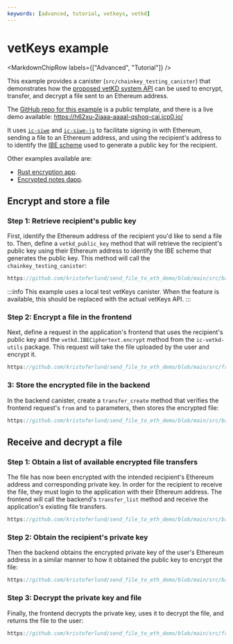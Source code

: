```yaml
---
keywords: [advanced, tutorial, vetkeys, vetkd]
---
```



# vetKeys example

<MarkdownChipRow labels={["Advanced", "Tutorial"]} />

This example provides a canister (`src/chainkey_testing_canister`) that demonstrates how the [proposed vetKD system API](https://github.com/dfinity/portal/pull/3763) can be used to encrypt, transfer, and decrypt a file sent to an Ethereum address.

The [GitHub repo for this example](https://github.com/kristoferlund/send_file_to_eth_demo) is a public template, and there is a live demo available: https://h62xu-2iaaa-aaaal-qshoq-cai.icp0.io/

It uses [`ic-siwe`](https://github.com/kristoferlund/ic-siwe) and [`ic-siwe-js`](https://www.npmjs.com/package/ic-siwe-js) to facilitate signing in with Ethereum, sending a file to an Ethereum address, and using the recipient's address to to identify the [IBE scheme](/docs/references/vetkeys-overview) used to generate a public key for the recipient.

Other examples available are:

- [Rust encryption app](https://github.com/dfinity/examples/tree/master/rust/vetkd).
- [Encrypted notes dapp](https://github.com/dfinity/examples/tree/master/motoko/encrypted-notes-dapp-vetkd).

## Encrypt and store a file

### Step 1: Retrieve recipient's public key

First, identify the Ethereum address of the recipient you'd like to send a file to. Then, define a `vetkd_public_key` method that will retrieve the recipient's public key using their Ethereum address to identify the IBE scheme that generates the public key. This method will call the `chainkey_testing_canister`:

```rust reference
https://github.com/kristoferlund/send_file_to_eth_demo/blob/main/src/backend/src/vetkd/controller/vetkd_public_key.rs#L1-L23
```

:::info
This example uses a local test vetKeys canister. When the feature is available, this should be replaced with the actual vetKeys API.
:::

### Step 2: Encrypt a file in the frontend

Next, define a request in the application's frontend that uses the recipient's public key and the `vetkd.IBECiphertext.encrypt` method from the `ic-vetkd-utils` package. This request will take the file uploaded by the user and encrypt it.

```typescript reference
https://github.com/kristoferlund/send_file_to_eth_demo/blob/main/src/frontend/src/transfer/hooks/useTransferCreate.tsx#L1-L46
```

### 3: Store the encrypted file in the backend

In the backend canister, create a `transfer_create` method that verifies the frontend request's `from` and `to` parameters, then stores the encrypted file:

```rust reference
https://github.com/kristoferlund/send_file_to_eth_demo/blob/main/src/backend/src/transfer/controller/transfer_create.rs#L1-L35
```

## Receive and decrypt a file

### Step 1: Obtain a list of available encrypted file transfers

The file has now been encrypted with the intended recipient's Ethereum address and corresponding private key. In order for the recipient to receive the file, they must login to the application with their Ethereum address. The frontend will call the backend's `transfer_list` method and receive the application's existing file transfers.

```rust reference
https://github.com/kristoferlund/send_file_to_eth_demo/blob/main/src/backend/src/transfer/controller/transfer_list.rs#L1-L15
```

### Step 2: Obtain the recipient's private key

Then the backend obtains the encrypted private key of the user's Ethereum address in a similar manner to how it obtained the public key to encrypt the file:

```rust reference
https://github.com/kristoferlund/send_file_to_eth_demo/blob/main/src/backend/src/vetkd/controller/vetkd_encrypted_key.rs#L1-L31
```

### Step 3: Decrypt the private key and file

Finally, the frontend decrypts the private key, uses it to decrypt the file, and returns the file to the user:

```typescript reference
https://github.com/kristoferlund/send_file_to_eth_demo/blob/main/src/frontend/src/transfer/hooks/useTransferGet.tsx#L1-L46
```

